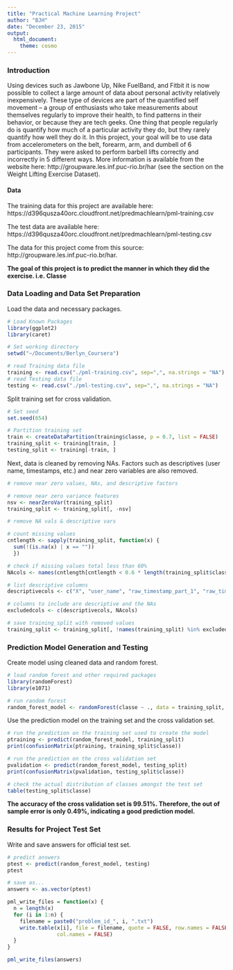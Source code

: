 ```yaml
---
title: "Practical Machine Learning Project"
author: "BJH"
date: "December 23, 2015"
output: 
  html_document: 
    theme: cosmo
---
```


### Introduction

Using devices such as Jawbone Up, Nike FuelBand, and Fitbit it is now possible to collect a large amount of data about personal activity relatively inexpensively. These type of devices are part of the quantified self movement – a group of enthusiasts who take measurements about themselves regularly to improve their health, to find patterns in their behavior, or because they are tech geeks. One thing that people regularly do is quantify how much of a particular activity they do, but they rarely quantify how well they do it. In this project, your goal will be to use data from accelerometers on the belt, forearm, arm, and dumbell of 6 participants. They were asked to perform barbell lifts correctly and incorrectly in 5 different ways. More information is available from the website here: http://groupware.les.inf.puc-rio.br/har (see the section on the Weight Lifting Exercise Dataset). 

#### Data 
The training data for this project are available here: https://d396qusza40orc.cloudfront.net/predmachlearn/pml-training.csv

The test data are available here: https://d396qusza40orc.cloudfront.net/predmachlearn/pml-testing.csv

The data for this project come from this source: http://groupware.les.inf.puc-rio.br/har. 

**The goal of this project is to predict the manner in which they did the exercise. i.e. Classe**

### Data Loading and Data Set Preparation

Load the data and necessary packages.

```r
# Load Known Packages
library(ggplot2)
library(caret)

# Set working directory
setwd("~/Documents/Berlyn_Coursera")

# read Training data file
training <- read.csv("./pml-training.csv", sep=",", na.strings = "NA")
# read Testing data file
testing <- read.csv("./pml-testing.csv", sep=",", na.strings = "NA")
```

Split training set for cross validation.

```r
# Set seed
set.seed(654)

# Partition training set
train <- createDataPartition(training$classe, p = 0.7, list = FALSE)
training_split <- training[train, ]
testing_split <- training[-train, ]
```


Next, data is cleaned by removing NAs. Factors such as descriptives (user name, timestamps, etc.) and near zero variables are also removed.


```r
# remove near zero values, NAs, and descriptive factors

# remove near zero variance features
nsv <- nearZeroVar(training_split)
training_split <- training_split[, -nsv]

# remove NA vals & descriptive vars

# count missing values
cntlength <- sapply(training_split, function(x) { 
  sum(!(is.na(x) | x == "")) 
  })

# check if missing values total less than 60%
NAcols <- names(cntlength[cntlength < 0.6 * length(training_split$classe)])

# list descriptive columns
descriptivecols <- c("X", "user_name", "raw_timestamp_part_1", "raw_timestamp_part_2", "cvtd_timestamp", "new_window", "num_window")

# columns to include are descriptive and the NAs
excludedcols <- c(descriptivecols, NAcols)

# save training_split with removed values
training_split <- training_split[, !names(training_split) %in% excludedcols]
```

### Prediction Model Generation and Testing
Create model using cleaned data and random forest.

```r
# load random forest and other required packages
library(randomForest)
library(e1071)

# run random forest
random_forest_model <- randomForest(classe ~ ., data = training_split, importance = TRUE, ntrees = 10)
```

Use the prediction model on the training set and the cross validation set.

```r
# run the prediction on the training set used to create the model
ptraining <- predict(random_forest_model, training_split)
print(confusionMatrix(ptraining, training_split$classe))

# run the prediction on the cross validation set
pvalidation <- predict(random_forest_model, testing_split)
print(confusionMatrix(pvalidation, testing_split$classe))

# check the actual distribution of classes amongst the test set
table(testing_split$classe)
```



**The accuracy of the cross validation set is 99.51%.  Therefore, the out of sample error is only 0.49%, indicating a good prediction model.**


### Results for Project Test Set
Write and save answers for official test set.
```r
# predict answers
ptest <- predict(random_forest_model, testing)
ptest

# save as...
answers <- as.vector(ptest)

pml_write_files = function(x) {
  n = length(x)
  for (i in 1:n) {
    filename = paste0("problem_id_", i, ".txt")
    write.table(x[i], file = filename, quote = FALSE, row.names = FALSE, 
                col.names = FALSE)
  }
}

pml_write_files(answers)
```